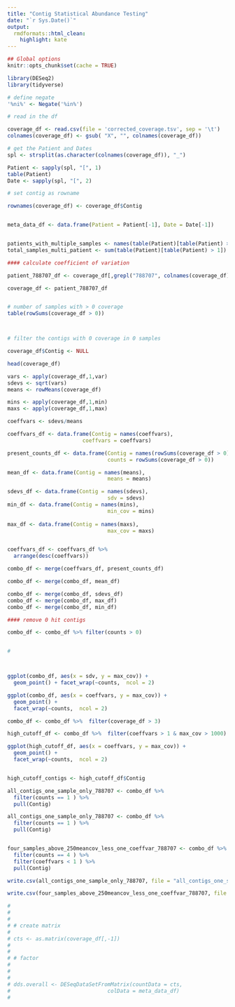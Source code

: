 ```yaml
---
title: "Contig Statistical Abundance Testing"
date: "`r Sys.Date()`"
output:
  rmdformats::html_clean:
    highlight: kate
---
```

```r
## Global options
knitr::opts_chunk$set(cache = TRUE)

library(DESeq2)
library(tidyverse)

# define negate
'%ni%' <- Negate('%in%')

```


```r

# read in the df

coverage_df <- read.csv(file = 'corrected_coverage.tsv', sep = '\t')
colnames(coverage_df) <- gsub( "X", "", colnames(coverage_df))

# get the Patient and Dates
spl <- strsplit(as.character(colnames(coverage_df)), "_")

Patient <- sapply(spl, "[", 1)
table(Patient)
Date <- sapply(spl, "[", 2)

# set contig as rowname

rownames(coverage_df) <- coverage_df$Contig


meta_data_df <- data.frame(Patient = Patient[-1], Date = Date[-1])


patients_with_multiple_samples <- names(table(Patient)[table(Patient) > 1])
total_samples_multi_patient <- sum(table(Patient)[table(Patient) > 1])

#### calculate coefficient of variation

patient_788707_df <- coverage_df[,grepl("788707", colnames(coverage_df))]

coverage_df <- patient_788707_df


# number of samples with > 0 coverage
table(rowSums(coverage_df > 0))



# filter the contigs with 0 coverage in 0 samples

coverage_df$Contig <- NULL

head(coverage_df)

vars <- apply(coverage_df,1,var)
sdevs <- sqrt(vars)
means <- rowMeans(coverage_df)

mins <- apply(coverage_df,1,min)
maxs <- apply(coverage_df,1,max)

coeffvars <- sdevs/means

coeffvars_df <- data.frame(Contig = names(coeffvars),
                        coeffvars = coeffvars)

present_counts_df <- data.frame(Contig = names(rowSums(coverage_df > 0)),
                                counts = rowSums(coverage_df > 0))

mean_df <- data.frame(Contig = names(means),
                                means = means)

sdevs_df <- data.frame(Contig = names(sdevs),
                                sdv = sdevs)
min_df <- data.frame(Contig = names(mins),
                                min_cov = mins)
  
max_df <- data.frame(Contig = names(maxs),
                                max_cov = maxs)


coeffvars_df <- coeffvars_df %>%  
  arrange(desc(coeffvars))

combo_df <- merge(coeffvars_df, present_counts_df)

combo_df <- merge(combo_df, mean_df)

combo_df <- merge(combo_df, sdevs_df)
combo_df <- merge(combo_df, max_df)
combo_df <- merge(combo_df, min_df)

#### remove 0 hit contigs 

combo_df <- combo_df %>% filter(counts > 0)


#



ggplot(combo_df, aes(x = sdv, y = max_cov)) + 
  geom_point() + facet_wrap(~counts,  ncol = 2)

ggplot(combo_df, aes(x = coeffvars, y = max_cov)) + 
  geom_point() + 
  facet_wrap(~counts,  ncol = 2)

combo_df <- combo_df %>%  filter(coverage_df > 3)

high_cutoff_df <- combo_df %>%  filter(coeffvars > 1 & max_cov > 1000)

ggplot(high_cutoff_df, aes(x = coeffvars, y = max_cov)) + 
  geom_point() + 
  facet_wrap(~counts,  ncol = 2)


high_cutoff_contigs <- high_cutoff_df$Contig

all_contigs_one_sample_only_788707 <- combo_df %>% 
  filter(counts == 1 ) %>% 
  pull(Contig)

all_contigs_one_sample_only_788707 <- combo_df %>% 
  filter(counts == 1 ) %>% 
  pull(Contig)


four_samples_above_250meancov_less_one_coeffvar_788707 <- combo_df %>% 
  filter(counts == 4 ) %>% 
  filter(coeffvars < 1 ) %>%
  pull(Contig)

write.csv(all_contigs_one_sample_only_788707, file = "all_contigs_one_sample_only_788707.csv")

write.csv(four_samples_above_250meancov_less_one_coeffvar_788707, file = "four_samples_above_250meancov_less_one_coeffvar_788707.csv")

# 
# 
# 
# # create matrix
# 
# cts <- as.matrix(coverage_df[,-1])
# 
# 
# # factor
# 
# 
# 
# dds.overall <- DESeqDataSetFromMatrix(countData = cts,
#                               colData = meta_data_df)
# 




```